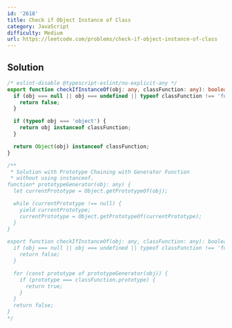 ```yaml
---
id: '2618'
title: Check if Object Instance of Class
category: JavaScript
difficulty: Medium
url: https://leetcode.com/problems/check-if-object-instance-of-class
---
```


## Solution

```typescript filename="solution.ts" copy
/* eslint-disable @typescript-eslint/no-explicit-any */
export function checkIfInstanceOf(obj: any, classFunction: any): boolean {
  if (obj === null || obj === undefined || typeof classFunction !== 'function') {
    return false;
  }

  if (typeof obj === 'object') {
    return obj instanceof classFunction;
  }

  return Object(obj) instanceof classFunction;
}

/**
 * Solution with Prototype Chaining with Generator Function
 * without using instanceof.
function* prototypeGenerator(obj: any) {
  let currentPrototype = Object.getPrototypeOf(obj);

  while (currentPrototype !== null) {
    yield currentPrototype;
    currentPrototype = Object.getPrototypeOf(currentPrototype);
  }
}

export function checkIfInstanceOf(obj: any, classFunction: any): boolean {
  if (obj === null || obj === undefined || typeof classFunction !== 'function') {
    return false;
  }

  for (const prototype of prototypeGenerator(obj)) {
    if (prototype === classFunction.prototype) {
      return true;
    }
  }
  return false;
}
*/
```
